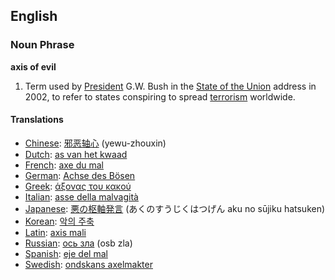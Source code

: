 ==English==

=== Noun Phrase ===

'''axis of evil'''
#Term used by [[President]] G.W. Bush in the [[State of the Union]] address in 2002, to refer to states conspiring to spread [[terrorism]] worldwide.
====Translations====
*[[Chinese]]: [[邪恶轴心]] (yewu-zhouxin)
*[[Dutch]]: [[as van het kwaad]]
*[[French]]: [[axe du mal]]
*[[German]]: [[Achse des Bösen]]
*[[Greek]]: [[άξονας του κακού]]
*[[Italian]]: [[asse della malvagità]]
*[[Japanese]]: [[悪の枢軸発言]] (あくのすうじくはつげん aku no s&#363;jiku hatsuken)
*[[Korean]]: [[악의 주축]]
*[[Latin]]: [[axis mali]]
*[[Russian]]: [[ось зла]] (osb zla)
*[[Spanish]]: [[eje del mal]]
*[[Swedish]]: [[ondskans axelmakter]]